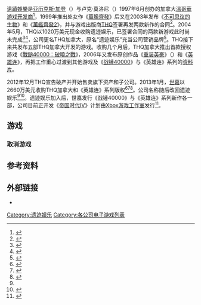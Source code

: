{{NoteTA
| G1 = Games
}}
[[遺蹟娛樂|遺蹟娛樂]]是[[亚历克斯·加登|亚历克斯·加登]]（{{lang|en|Alex Garden}}）与卢克·莫洛尼（{{lang|en|Luke Moloney}}）1997年6月创办的加拿大[[溫哥華|溫哥華]][[游戏开发者|游戏开发商]]<ref name="RelicStart">{{cite web | archiveurl = https://web.archive.org/web/20190422055136/http://www.gamasutra.com/view/pressreleases/171655/RELIC_ENTERTAINMENTreg_CELEBRATES_15TH_ANNIVERSARY.php | accessdate = 2021-04-15 | archivedate = 2019-04-22 | url = https://www.gamasutra.com/view/pressreleases/171655/RELIC_ENTERTAINMENTreg_CELEBRATES_15TH_ANNIVERSARY.php | title = Relic Entertainment Celebrates 15th Anniversary | work = [[Gamasutra|Gamasutra]] | publisher = UBM | date = 2012-06-01 | dead-url = no }}</ref>，1999年推出处女作《[[萬艦齊發|萬艦齊發]]》后又在2003年发布《[[不可思议的生物|不可思议的生物]]》和《[[萬艦齊發2|萬艦齊發2]]》，并与游戏出版商[[THQ遊戲公司|THQ]]签署再发两款新作的合同<ref name="pubdeal">{{cite web | work = Gamasutra | publisher = UBM | accessdate = 2021-04-15 | archive-url = https://web.archive.org/web/20190422135704/https://www.gamasutra.com/view/news/92783/THQ_Relic_Announce_Publishing_Agreement.php | title = THQ, Relic Announce Publishing Agreement | date = 2003-04-28 | dead-url = no | url = https://www.gamasutra.com/view/news/92783/THQ_Relic_Announce_Publishing_Agreement.php | archive-date = 2019-04-22 }}</ref>。2004年5月，THQ以1020万美元现金收购遗迹娱乐，已签署合同的两款新游戏此时尚未完成<ref name="THQbuy">{{cite web | title = Relic Entertainment acquired by THQ | publisher = [[CrunchBase|Crunchbase]] | url = https://www.crunchbase.com/acquisition/thq-acquires-relic-entertainment--ddddc9ac | dead-url = no | archive-url = https://web.archive.org/web/20190422134937/https://www.crunchbase.com/acquisition/thq-acquires-relic-entertainment--ddddc9ac | accessdate = 2021-04-15 | archive-date = 2019-04-22 }}</ref><ref name="THQprice">{{cite web | url = http://investor.thq.com/mobile.view?c=96376&v=202&d=3&id=aHR0cDovL2FwaS50ZW5rd2l6YXJkLmNvbS9maWxpbmcueG1sP2lwYWdlPTI5MzEwMzgmRFNFUT0xJlNFUT0xMCZTUURFU0M9U0VDVElPTl9QQUdFJmV4cD0mc3Vic2lkPTU3 | title = THQ Inc SEC Filing | date = 2004-08-09 | publisher = [[THQ遊戲公司|THQ]] | archive-url = https://web.archive.org/web/20190206054801/http://investor.thq.com/mobile.view?c=96376&v=202&d=3&id=aHR0cDovL2FwaS50ZW5rd2l6YXJkLmNvbS9maWxpbmcueG1sP2lwYWdlPTI5MzEwMzgmRFNFUT0xJlNFUT0xMCZTUURFU0M9U0VDVElPTl9QQUdFJmV4cD0mc3Vic2lkPTU3 | archive-date = 2019-02-06 | dead-url = yes | accessdate = 2019-02-05 }}</ref>，公司更名THQ加拿大，原名“遗迹娱乐”充当公司营销品牌<ref name="THQcan">{{cite press release | title = Notice of Sega's Acquisition of Relic Entertainment and Some IPs Owned by THQ Inc. | url = https://www.businesswire.com/news/home/20130124006590/en/Notice-SEGA%E2%80%99s-Acquisition-Relic-Entertainment-IPs-Owned | date = 2013-01-24 | via = [[美國商業資訊|Business Wire]] | publisher = [[世嘉|Sega]] | accessdate = 2021-04-15 | dead-url = no | archive-date = 2019-04-22 | archive-url = https://web.archive.org/web/20190422135942/https://www.businesswire.com/news/home/20130124006590/en/Notice-SEGA%E2%80%99s-Acquisition-Relic-Entertainment-IPs-Owned }}</ref>。THQ接下来共发布五部THQ加拿大开发的游戏。收购几个月后，THQ加拿大推出首款授权游戏《[[戰鎚40000：破曉之戰|戰鎚40000：破曉之戰]]》，2006年又发布原创作品《[[重装英豪|重装英豪]]》（''{{lang|en|The Outfit}}''）和《[[英雄连|英雄连]]》，再把工作重心过渡到其他游戏及《[[战锤40000|战锤40000]]》与《英雄连》系列的[[资料片|资料片]]。

2012年12月THQ宣告破产并开始售卖旗下资产和子公司。2013年1月，[[世嘉|世嘉]]以2660万美元收购THQ加拿大和《英雄连》系列版权<ref name="SEGAcoh">{{cite web | archive-date = 2021-03-03 | accessdate = 2021-04-15 | url = https://www.eurogamer.net/articles/2013-01-23-thq-is-no-more-this-is-where-its-assets-went | title = THQ is no more. This is where its assets went | last = Matulef | first = Jeffrey | date = 2013-01-24 | work = [[Eurogamer|Eurogamer]] | archive-url = https://web.archive.org/web/20210303115927/https://www.eurogamer.net/articles/2013-01-23-thq-is-no-more-this-is-where-its-assets-went | publisher = Gamer Network | dead-url = no }}</ref><ref name="SEGAbuy">{{cite web | url = https://www.segasammy.co.jp/english/pdf/release/20130125_relic_e.pdf | title = Notice of SEGA’s Acquisition of Relic Entertainment and some IPs owned by THQ Inc. | publisher = [[世嘉飒美控股|Sega Sammy Holdings]] | date = 2013-01-25 | accessdate = 2021-04-15 | format = PDF | archive-date = 2018-08-22 | dead-url = no | archive-url = https://web.archive.org/web/20180822081117/https://www.segasammy.co.jp/english/pdf/release/20130125_relic_e.pdf }}</ref><ref name="SEGAprice">{{cite web | archive-date = 2019-10-07 | dead-url = no | archive-url = https://web.archive.org/web/20191007141536/https://www.polygon.com/2013/1/24/3913260/sega-purchased-thqs-relic-entertainment-to-reinforce-pc-game | publisher = [[Polygon|Polygon]] | date = 2013-01-24 | accessdate = 2021-04-15 | url = https://www.polygon.com/2013/1/24/3913260/sega-purchased-thqs-relic-entertainment-to-reinforce-pc-game | first = Tracy | title = Sega purchased THQ's Relic Entertainment to 'reinforce PC game development capabilities' | last = Lien }}</ref>。公司名称随后改回遗迹娱乐<ref name="SEGAbuy" /><ref name="SEGApriceusd">{{cite web | url = https://www.cio.com.au/article/451774/ | title = Sega acquires game developer Relic from THQ auction | last = Alabaster | first = Jay | work = CIO | publisher = [[国际数据集团|International Data Group]] | date = 2013-01-25 | accessdate = 2019-02-07 | archive-date = 2019-02-07 | archive-url = https://web.archive.org/web/20190207015713/https://www.cio.com.au/article/451774/ | dead-url = yes }}</ref>。遗迹娱乐加入后，世嘉发行《战锤40000》与《英雄连》系列新作各一部，公司目前正开发《[[帝国时代IV|帝国时代IV]]》计划由[[Xbox游戏工作室|Xbox游戏工作室]]发行<ref name="AoEIV">{{cite web | archive-url = https://web.archive.org/web/20200529025027/https://www.pcgamer.com/uk/age-of-empires-4-everything-we-know/ | url = https://www.pcgamer.com/uk/age-of-empires-4-everything-we-know/ | title = Age of Empires 4: everything we know | first = Samuel | last = Roberts | work = [[PC_Gamer|PC Gamer]] | publisher = [[未來出版社|Future]] | date = 2019-02-08 | accessdate = 2021-04-15 | archive-date = 2020-05-29 | dead-url = no }}</ref>。

== 游戏 ==
{{VG titles|
{{VG titles/item
| article=萬艦齊發
| title=[[萬艦齊發|萬艦齊發]]
| date=1999年9月28日<ref name="Homeworld">{{cite web | url = https://www.ign.com/games/homeworld | title = Homeworld | work = IGN | publisher = Ziff Davis | accessdate = 2021-04-15 | archiveurl = https://web.archive.org/web/20210111141454/https://www.ign.com/games/homeworld | archivedate = 2021-01-11 | dead-url = no }}</ref>
| multiplereleasedates=no
| release=1999年：[[Microsoft_Windows|Windows]]<ref name="Homeworld" /><br/>2015年：[[MacOS|macOS]]（《家园重制版》）<ref name="HomeworldRMmac">{{cite web | url = https://www.aspyr.com/news/show?article=Homeworld+Remastered+Collection+Gets+Mac+App+Store+Release | title = Homeworld Remastered Collection Gets Mac App Store Release | date = 2015-08-15 | publisher = [[Aspyr_Media|Aspyr Media]] | accessdate = 2016-10-13 | archiveurl = https://web.archive.org/web/20161013173134/https://www.aspyr.com/news/show?article=Homeworld+Remastered+Collection+Gets+Mac+App+Store+Release | archivedate = 2016-10-13 | dead-url = yes }}</ref>
| notes=
* [[即时战略游戏|即时战略游戏]]
* [[雪乐山|雪乐山]]发行<ref name="Homeworld" />
* 《家园》系列游戏
* [[Rockstar_Vancouver|Barking Dog Studios]]开发独立[[资料片|资料片]]《[[家园：惊世浩劫|家园：惊世浩劫]]》，2000年雪乐山发行<ref name="Cataclysm">{{cite web | url = https://www.gamespot.com/reviews/homeworld-cataclysm-review/1900-2628735/ | title = Homeworld: Cataclysm Review | last = Chin | first = Elliott | date = 2000-09-15 | work = [[GameSpot|GameSpot]] | publisher = [[CBS互動|CBS Interactive]] | accessdate = 2021-04-15 | archivedate = 2020-12-05 | archiveurl = https://web.archive.org/web/20201205040947/https://www.gamespot.com/reviews/homeworld-cataclysm-review/1900-2628735/ | dead-url = no }}</ref>
* [[Gearbox软件|Gearbox软件]]2015年发行《家园重制收藏版》，包含本作与《[[萬艦齊發2|萬艦齊發2]]》两部游戏的重制版<ref name="HomeworldRM">{{cite web | first = Griffin | last = McElroy | title = Homeworld Remastered Collection launching Feb. 25 with original games, multiplayer beta | url = https://www.polygon.com/2015/1/25/7884107/homeworld-remastered-collection-release-date-price-steam-beta | date = 2015-01-25 | work = Polygon | publisher = [[沃克斯传媒|Vox Media]] | accessdate = 2021-04-15 | archiveurl = https://web.archive.org/web/20210208133706/https://www.polygon.com/2015/1/25/7884107/homeworld-remastered-collection-release-date-price-steam-beta | archivedate = 2021-02-08 | dead-url = no }}</ref>}}{{VG titles/item
| article=不可思议的生物
| title=[[不可思议的生物|不可思议的生物]]
| date=2003年1月7日<ref name="ImpCreatures">{{cite web | url = https://www.ign.com/games/impossible-creatures | title = Impossible Creatures | work = IGN | publisher = Ziff Davis | accessdate = 2021-04-15 | archiveurl = https://web.archive.org/web/20180921090913/http://www.ign.com/games/impossible-creatures | archivedate = 2018-09-21 | dead-url = no }}</ref>
| multiplereleasedates=no
| release=2003年：Windows<ref name="ImpCreatures" />
| notes=
* 即时战略游戏
* [[Xbox游戏工作室|微软游戏工作室]]发行<ref name="ImpCreatures" />
* 2003和2004年分别发布[[可下载内容|可下载内容]]《奖励动物》（{{lang|en|Bonus Animals}}）和《昆虫入侵》（{{lang|en|Insect Invasion}}）<ref name="ImpossibleBonus">{{cite web | archive-date = 2019-04-20 | dead-url = no | url = https://www.ign.com/articles/2003/05/02/impossible-creatures-bonus-animals | title = Impossible Creatures Bonus Animals | work = IGN | publisher = Ziff Davis | date = 2003-05-03 | accessdate = 2021-04-15 | archive-url = https://web.archive.org/web/20190420051531/https://www.ign.com/articles/2003/05/02/impossible-creatures-bonus-animals }}</ref><ref name="ImpossibleInsects">{{cite web | archivedate = 2013-09-01 | dead-url = yes | accessdate = 2019-01-23 | url = http://www.microsoft.com/games/impossiblecreatures/insectinvasion.aspx | title = Download New Insects, Birds, Animals, and Maps – Free! | publisher = [[Xbox游戏工作室|Microsoft Game Studios]] | archiveurl = https://web.archive.org/web/20130901062539/http://www.microsoft.com/games/impossiblecreatures/insectinvasion.aspx | date = 2004-03-24 }}</ref>}}{{VG titles/item
| article=萬艦齊發2
| title=[[萬艦齊發2|萬艦齊發2]]
| date=2003年9月16日<ref name="Homeworld2">{{cite web | url = https://www.ign.com/games/homeworld-2 | title = Homeworld 2 | work = IGN | publisher = Ziff Davis | accessdate = 2021-04-15 | archivedate = 2021-01-12 | archiveurl = https://web.archive.org/web/20210112090511/https://www.ign.com/games/homeworld-2 | dead-url = no }}</ref>
| multiplereleasedates=no
| release=2003年：Windows<ref name="Homeworld2" /><br/>2004年：macOS<ref name="Homeworld2" />
| notes=
* 即时战略游戏
* 雪乐山发行<ref name="Homeworld2" />
* 《家园》系列游戏
* Gearbox软件2015年发行《家园重制收藏版》，包含本作与《萬艦齊發》两部游戏的重制版<ref name="HomeworldRM" />}}{{VG titles/item
| article=戰鎚40000：破曉之戰
| title=[[戰鎚40000：破曉之戰|戰鎚40000：破曉之戰]]
| date=2004年9月20日<ref name="WH40K">{{cite web | url = https://www.ign.com/games/warhammer-40k-dawn-of-war | title = Warhammer 40,000: Dawn of War | work = IGN | publisher = Ziff Davis | accessdate = 2021-04-15 | archive-url = https://web.archive.org/web/20200925173440/https://www.ign.com/games/warhammer-40k-dawn-of-war | archive-date = 2020-09-25 | dead-url = no }}</ref>
| multiplereleasedates=no
| release=2004年：Windows<ref name="WH40K" />
| notes=
* 即时战略游戏
* [[THQ遊戲公司|THQ]]发行<ref name="WH40K" />
* 《[[战锤40000|战锤40000]]》系列游戏
* THQ先后发布三版资料片，分别是遗迹娱乐开发的《[[战锤40K：冬季攻势|战锤40K：冬季攻势]]》（''{{lang|en|Warhammer 40,000: Dawn of War – Winter Assault}}''，2005年）和《[[战锤40K：暗黑圣战|战锤40K：暗黑圣战]]》（''{{lang|en|Warhammer 40,000: Dawn of War – Dark Crusade}}''，2006年），还有2008年[[Iron_Lore娱乐|Iron Lore娱乐]]开发的《[[战锤40K：战争黎明之灵魂风暴|战锤40K：战争黎明之灵魂风暴]]》（''{{lang|en|Warhammer 40,000: Dawn of War – Soulstorm}}''）<ref name="WH40Kwinter">{{cite web | url = https://www.ign.com/games/warhammer-40000-dawn-of-war-winter-assault | title = Warhammer 40,000: Dawn of War -- Winter Assault | work = IGN | publisher = Ziff Davis | accessdate = 2021-04-15 | dead-url = no | archive-url = https://web.archive.org/web/20190420085333/https://www.ign.com/games/warhammer-40000-dawn-of-war-winter-assault | archive-date = 2019-04-20 }}</ref><ref name="WH40Kdark">{{cite web | archive-date = 2019-04-20 | dead-url = no | url = https://www.ign.com/games/warhammer-40k-dawn-of-war-dark-crusade | title = Warhammer 40,000: Dawn of War -- Dark Crusade | work = IGN | publisher = Ziff Davis | accessdate = 2021-04-15 | archive-url = https://web.archive.org/web/20190420070033/https://www.ign.com/games/warhammer-40k-dawn-of-war-dark-crusade }}</ref><ref name="WH40Ksoul">{{cite web | url = https://www.eurogamer.net/articles/warhammer-40-000-dawn-of-war-soulstorm-review | title = Warhammer 40,000: Dawn of War – Soulstorm | work = Eurogamer | publisher = Gamer Network | last = Rossignol | first = Jim | date = 2008-03-18 | accessdate = 2021-04-15 | archive-url = https://web.archive.org/web/20200608034209/https://www.eurogamer.net/articles/warhammer-40-000-dawn-of-war-soulstorm-review | archive-date = 2020-06-08 | dead-url = no }}</ref>}}{{VG titles/item
| article=重装英豪
| title=[[重装英豪|重装英豪]]
| date= 2006年3月13日<ref name="outfit">{{cite web | url = https://www.ign.com/games/the-outfit-139718 | title = The Outfit | work = IGN | publisher = Ziff Davis | accessdate = 2021-04-15 | archive-date = 2020-08-13 | archive-url = https://web.archive.org/web/20200813100249/https://www.ign.com/games/the-outfit-139718 | dead-url = no }}</ref>
| multiplereleasedates=no
| release=2006年：[[Xbox_360|Xbox 360]]<ref name="outfit" />
| notes=
* [[第三人称射击游戏|第三人称射击游戏]]
* THQ发行<ref name="outfit" />}}{{VG titles/item
| article=英雄连
| title=[[英雄连|英雄连]]
| date=2006年9月12日<ref name="COH" />
| multiplereleasedates=no
| release=2006年：Windows<ref name="COH">{{cite web | url = https://www.ign.com/games/company-of-heroes | title = Company of Heroes | work = IGN | publisher = Ziff Davis | accessdate = 2021-04-15 | dead-url = no | archiveurl = https://web.archive.org/web/20200926012908/https://www.ign.com/games/company-of-heroes | archivedate = 2020-09-26 }}</ref><br/>2007年：[[移动电话|移动电话]]<ref name="COHphone">{{cite web | url = http://www.ign.com/games/company-of-heroes/cell-827287 | title = Company of Heroes | work = IGN | publisher = Ziff Davis | accessdate = 2018-01-30 | archivedate = 2018-01-30 | dead-url = yes | archiveurl = https://web.archive.org/web/20180130012145/http://www.ign.com/games/company-of-heroes/cell-827287 }}</ref><br/>2012年：macOS<ref name="COHmac">{{cite web | archive-date = 2019-01-29 | dead-url = yes | url = https://www.macworld.com/article/1166266/company_of_heroes_complete_campaign_edition.html | title = Company Of Heroes Complete: Campaign Edition | last = Joseph | first = Cliff | date = 2012-04-18 | work = [[Macworld|Macworld]] | publisher = Mac Publishing | accessdate = 2019-01-28 | archive-url = https://web.archive.org/web/20190129064127/https://www.macworld.com/article/1166266/company_of_heroes_complete_campaign_edition.html }}</ref>
| notes=
* 即时战略游戏
* THQ发行<ref name="COH" />
* 《英雄连》系列游戏
* THQ共发布两款独立资料片，分别是2007年的《[[英雄连：抵抗前线|英雄连：抵抗前线]]》（''{{lang|en|Company of Heroes: Opposing Fronts}}''）和2009年的《[[英雄连：勇气传说|英雄连：勇气传说]]》（''{{lang|en|Company of Heroes: Tales of Valor}}''）<ref name="COHex1">{{cite web | url = https://www.ign.com/games/company-of-heroes-opposing-fronts | title = Company of Heroes: Opposing Fronts | work = IGN | publisher = Ziff Davis | accessdate = 2021-04-15 | archive-url = https://web.archive.org/web/20190421200121/https://www.ign.com/games/company-of-heroes-opposing-fronts | archive-date = 2019-04-21 | dead-url = no }}</ref><ref name="COHex2">{{cite web | archive-date = 2019-04-21 | dead-url = no | url = https://www.ign.com/games/company-of-heroes-tales-of-valor | title = Company of Heroes: Tales of Valor | work = IGN | publisher = Ziff Davis | accessdate = 2021-04-15 | archive-url = https://web.archive.org/web/20190421195549/https://www.ign.com/games/company-of-heroes-tales-of-valor }}</ref>
* 2012年发布的《英雄连：战役版》（{{lang|en|''Company of Heroes Complete: Campaign Edition''}}）包含原版游戏和资料片<ref name="COHmac" />
* 2007年的移动电话版由长生移动（{{lang|en|Viva La Mobile}}）开发，THQ发行<ref name="COHphone" />
* 根据游戏改编，2013年[[非戲院首映|录像带发行]]的[[英雄连_(电影)|同名电影]]由[[目的地影業|目的地影業]]制作，[[索尼影业家庭娱乐|索尼影业家庭娱乐]]发行<ref name="COHfilm">{{cite web | url = https://www.rottentomatoes.com/m/company_of_heroes_2013 | title = Company of Heroes | work = [[爛番茄|Rotten Tomatoes]] | publisher = [[Fandango_(公司)|Fandango]] | accessdate = 2021-04-15 | archive-url = https://web.archive.org/web/20171210071032/https://www.rottentomatoes.com/m/company_of_heroes_2013/ | archive-date = 2017-12-10 | dead-url = no }}</ref>}}{{VG titles/item
| article=戰鎚40000：破曉之戰II
| title=[[戰鎚40000：破曉之戰II|戰鎚40000：破曉之戰II]]
| date=2009年2月19日<ref name="WH40K2">{{cite web | archive-date = 2019-04-21 | dead-url = no | url = https://www.ign.com/games/warhammer-40k-dawn-of-war-2 | title = Warhammer 40,000: Dawn of War II | archive-url = https://web.archive.org/web/20190421201741/https://www.ign.com/games/warhammer-40k-dawn-of-war-2 | work = IGN | publisher = Ziff Davis | accessdate = 2021-04-15 }}</ref>
| multiplereleasedates=no
| release=2009年：Windows<ref name="WH40K2" /><br/>2016年：macOS、[[Linux|Linux]]<ref name="WH40K2mac">{{cite web | accessdate = 2021-04-15 | archive-date = 2020-09-24 | dead-url = no | archive-url = https://web.archive.org/web/20200924214234/https://www.macobserver.com/cool-stuff-found/warhammer-40000-dawn-war-ii-mac/ | url = https://www.macobserver.com/cool-stuff-found/warhammer-40000-dawn-war-ii-mac/ | title = Warhammer 40,000: Dawn of War II Hits Mac and Linux | last = Chaffin | first = Bryan | date = 2016-09-30 | publisher = The Mac Observer }}</ref>
| notes=
* [[戰略角色扮演遊戲|戰略角色扮演遊戲]]
* THQ发行<ref name="WH40K2" />
* 《战锤40000》系列游戏
* THQ发布两款独立资料片，分别是2010年的《[[戰鎚40000：破曉之戰II-渾沌再起|戰鎚40000：破曉之戰II-渾沌再起]]》和2011年的《[[戰鎚40000：破曉之戰II-天譴|戰鎚40000：破曉之戰II-天譴]]》，另有可下载附加组件<ref name="WH40K2exp1">{{cite web | url = https://www.ign.com/games/warhammer-40k-dawn-of-war-2-chaos-rising | title = Warhammer 40,000: Dawn of War II -- Chaos Rising | work = IGN | publisher = Ziff Davis | accessdate = 2021-04-15 | archive-url = https://web.archive.org/web/20190421200227/https://www.ign.com/games/warhammer-40k-dawn-of-war-2-chaos-rising | archive-date = 2019-04-21 | dead-url = no }}</ref><ref name="WH40K2exp2">{{cite web | url = https://www.ign.com/games/warhammer-40k-dawn-of-war-2-retribution | title = Warhammer 40,000: Dawn of War II -- Retribution | work = IGN | publisher = Ziff Davis | accessdate = 2021-04-15 | archive-url = https://web.archive.org/web/20190421201743/https://www.ign.com/games/warhammer-40k-dawn-of-war-2-retribution | archive-date = 2019-04-21 | dead-url = no }}</ref>
* 2011年发售的《战锤40000：战争黎明2大师包》（{{lang|en|''Warhammer 40,000: Dawn of War II Master Collection''}}）包含游戏原作和资料片，《战锤40000：战争黎明2大师典藏版》（{{lang|en|''Warhammer 40,000: Dawn of War II Grand Master Collection''}}）在大师包基础上增加附加组件<ref name="WH40K2master">{{cite web | url = https://www.amazon.com/Warhammer-40-000-Master-Collection/dp/B00KI3RMKU | title = Warhammer 40,000: Dawn of War 2 Master Collection | publisher = Amazon.com | accessdate = 2021-04-15 | archive-url = https://web.archive.org/web/20150323163719/http://www.amazon.com/Warhammer-40-000-Master-Collection/dp/B00KI3RMKU | archive-date = 2015-03-23 | dead-url = no }}</ref><ref name="WH40K2grand">{{cite web | url = https://www.amazon.com/Warhammer-40-000-Master-Collection/dp/B00KI3RKFM | title = Warhammer 40,000: Dawn of War 2 Grand Master Collection | publisher = Amazon.com | accessdate = 2021-04-15 | archive-url = https://web.archive.org/web/20160404131356/http://www.amazon.com/Warhammer-40-000-Master-Collection/dp/B00KI3RKFM | archive-date = 2016-04-04 | dead-url = no }}</ref>}}{{VG titles/item
| article=戰鎚40000：星際戰士
| title=[[戰鎚40000：星際戰士|戰鎚40000：星際戰士]]
| date=2011年9月6日<ref name="WH4KSM">{{cite web | url = https://www.ign.com/games/warhammer-40k-space-marine | title = Warhammer 40,000: Space Marine | work = IGN | publisher = Ziff Davis | accessdate = 2021-04-15 | archivedate = 2021-03-19 | dead-url = no | archiveurl = https://web.archive.org/web/20210319005246/https://www.ign.com/games/warhammer-40k-space-marine }}</ref>
| multiplereleasedates=no
| release=2011年：Windows、[[PlayStation_3|PlayStation 3]]、Xbox 360<ref name="WH4KSM" />
| notes=
* 第三人称射击游戏
* THQ发行<ref name="WH4KSM" />
* 《战锤40000》系列游戏}}{{VG titles/item
| article=英雄连2
| title=[[英雄连2|英雄连2]]
| date=2013年6月25日<ref name="COH2">{{cite web | url = https://www.ign.com/games/company-of-heroes-2 | title = Company of Heroes 2 | work = IGN | publisher = Ziff Davis | accessdate = 2021-04-15 | archive-url = https://web.archive.org/web/20200918084126/https://www.ign.com/games/company-of-heroes-2 | archive-date = 2020-09-18 | dead-url = no }}</ref>
| multiplereleasedates=no
| release=2013年：Windows<ref name="COH2" /><br/>2015年：macOS、Linux<ref name="COH2mac">{{cite web | url = https://www.feralinteractive.com/en/news/508/ | title = Mac and Linux ready their armies: Company of Heroes 2 arrives August 27 | date = 2015-08-18 | publisher = [[Feral_Interactive|Feral Interactive]] | accessdate = 2021-04-15 | archiveurl = https://web.archive.org/web/20201108204606/https://www.feralinteractive.com/en/news/508/ | archivedate = 2020-11-08 | dead-url = no }}</ref>
| notes=
* 即时战略游戏
* [[世嘉|世嘉]]发行<ref name="COH2" />
* 《英雄连》系列游戏
* 世嘉共发行三款资料片，分别是2014年的《西线军团》（{{lang|en|''The Western Front Armies''}}）和《阿登突击》（{{lang|en|''Ardennes Assault''}}），2015年的《英国部队》（{{lang|en|''The British Forces''}}）<ref name="COH2exp1">{{cite web | url = https://www.ign.com/games/company-of-heroes-2-the-western-front-armies | title = Company of Heroes 2: The Western Front Armies | work = IGN | accessdate = 2021-04-15 | archive-url = https://web.archive.org/web/20190421234441/https://www.ign.com/games/company-of-heroes-2-the-western-front-armies | archive-date = 2019-04-21 | dead-url = no | publisher = Ziff Davis }}</ref><ref name="COH2exp2">{{cite web | url = https://www.ign.com/games/company-of-heroes-2-ardennes-assault | title = Company of Heroes 2: Ardennes Assault | work = IGN | publisher = Ziff Davis | accessdate = 2021-04-15 | archive-date = 2019-04-21 | dead-url = no | archive-url = https://web.archive.org/web/20190421214956/https://www.ign.com/games/company-of-heroes-2-ardennes-assault }}</ref><ref name="COH2exp3">{{cite web | url = https://www.ign.com/games/company-of-heroes-2-the-british-forces | title = Company of Heroes 2: The British Forces | work = IGN | publisher = Ziff Davis | accessdate = 2021-04-15 | archive-url = https://web.archive.org/web/20190421214949/https://www.ign.com/games/company-of-heroes-2-the-british-forces | archive-date = 2019-04-21 | dead-url = no }}</ref>
* 《英雄连2大师典藏版》（{{lang|en|''Company of Heroes 2: Master Collection''}}）含原版游戏和资料片<ref name="COH2master">{{cite web | title = Company of Heroes 2: Master Collection | publisher = Amazon.com | url = https://www.amazon.com/Company-Heroes-Master-Collection-Online/dp/B01NCI75L0 | dead-url = no | archive-url = https://web.archive.org/web/20190130220133/https://www.amazon.com/Company-Heroes-Master-Collection-Online/dp/B01NCI75L0 | archive-date = 2019-01-30 | accessdate = 2021-04-15 }}</ref>}}{{VG titles/item
| article=战锤40K：战争黎明3
| title=[[战锤40K：战争黎明3|战锤40K：战争黎明3]]
| date=2017年4月27日<ref name="WH40K3">{{cite web | archive-date = 2021-01-19 | dead-url = no | archive-url = https://web.archive.org/web/20210119184314/https://www.ign.com/games/warhammer-40k-dawn-of-war-3 | publisher = Ziff Davis | url = https://www.ign.com/games/warhammer-40k-dawn-of-war-3 | title = Warhammer 40,000: Dawn of War III | work = IGN | accessdate = 2021-04-15 }}</ref>
| multiplereleasedates=no
| release=2017年：Windows、macOS、Linux<ref name="WH40K3" /><ref name="WH40K3mac">{{cite web | url = https://www.feralinteractive.com/en/news/769/ | title = Step into the grimdark far future… Warhammer 40,000: Dawn of War III released for macOS and Linux | date = 2017-06-08 | publisher = Feral Interactive | accessdate = 2021-04-15 | archive-url = https://web.archive.org/web/20210118150550/https://www.feralinteractive.com/en/news/769/ | archive-date = 2021-01-18 | dead-url = no }}</ref>
| notes=
* 即时战略游戏
* 世嘉发行<ref name="WH40K3" />
* 《战锤40000》系列游戏}}{{VG titles/item
| article=世紀帝國系列
| title=[[帝国时代IV|帝国时代IV]]
| date=2021年秋<ref name="AoEIVPreview" />
| multiplereleasedates=no
| futuregame=yes
| release=2021年秋：Windows<ref name="AoEIVPreview">{{cite web | work = [[Age_of_Empires|Age of Empires]] | archive-url = https://web.archive.org/web/20210413065525/https://www.youtube.com/watch?v=0EU0AHLkHFA | dead-url = no | url = https://www.youtube.com/watch?v=0EU0AHLkHFA | title = Age of Empires IV - Gameplay Trailer | publisher = [[Xbox游戏工作室|Microsoft Game Studios]] | date = 2021-04-10 | accessdate = 2021-04-15 | archive-date = 2021-04-13 }}</ref>
| notes=
* 即时战略游戏
* 计划由[[Xbox游戏工作室|Xbox游戏工作室]]发行<ref name="AoEIV" />
* 《[[世紀帝國系列|帝国时代]]》系列游戏}}}}

=== 取消游戏 ===
{{VG titles|
{{VG titles/item
| article=英雄连
| title=《[[英雄连|英雄连在线]]》
| canceled=2011年3月31日<ref name="CoHeroesOnline" />
| release=N/A
| notes=
* [[大型多人線上即時戰略遊戲|大型多人線上即時戰略遊戲]]
* 《英雄连》系列游戏
* 发布前测试期间取消<ref name="CoHeroesOnline">{{cite web | archive-date = 2020-08-09 | dead-url = no | url = https://www.pcgamer.com/company-of-heroes-online-closing-down/ | title = Company of Heroes Online closing down | last = Senior | work = PC Gamer | publisher = Future | date = 2011-02-02 | accessdate = 2021-04-15 | archive-url = https://web.archive.org/web/20200809152450/https://www.pcgamer.com/company-of-heroes-online-closing-down/ | first = Tom }}</ref>
}}{{VG titles/item
| article=
| title=战锤40000：星际战士2
| canceled=2013年1月22日<ref name="WH40KSM2">{{cite web | url = https://news.softpedia.com/news/Canceled-Warhammer-Space-Marine-2-and-3-Get-Detailed-by-Game-Director-393106.shtml | title = Canceled Warhammer: Space Marine 2 and 3 Get Detailed by Game Director | date = 2013-10-21 | last = Dobra | first = Andrei | work = [[Softpedia|Softpedia]] | publisher = SoftNews NET | accessdate = 2021-04-15 | archive-url = https://web.archive.org/web/20210131134424/https://news.softpedia.com/news/Canceled-Warhammer-Space-Marine-2-and-3-Get-Detailed-by-Game-Director-393106.shtml | archive-date = 2021-01-31 | dead-url = no }}</ref>
| release=N/A
| notes=
* 《战锤40000》系列游戏
* 原计划是《战锤40000：星际战士》的续作<ref name="WH40KSM2" />
* THQ转卖遗迹娱乐并放弃《战锤40000》系列游戏版权，项目开发尚未开始便取消<ref name="WH40KSM2" />
}}}}

== 参考资料 ==
{{Reflist|30em}}

== 外部链接 ==
* {{Official website|https://www.relic.com/}}
{{遺蹟娛樂}}
[[Category:遗迹娱乐|Category:遗迹娱乐]]
[[Category:各公司电子游戏列表|Category:各公司电子游戏列表]]